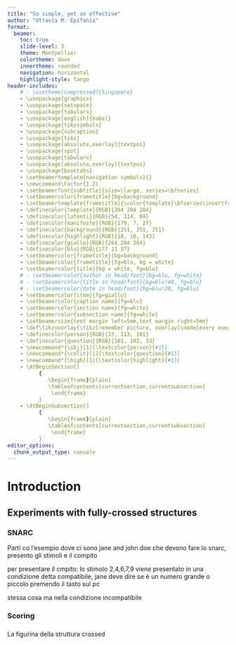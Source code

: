 ```yaml
---
title: "So simple, yet so effective"
author: "Ottavia M. Epifania"
format:
  beamer:
    toc: true
    slide-level: 3
    theme: Montpellier
    colortheme: dove
    innertheme: rounded
    navigation: horizontal
    highlight-style: tango
header-includes:
    # - \usetheme[compressed]{Singapore}
    - \usepackage{graphicx} 
    - \usepackage{setspace}
    - \usepackage{tabularx}
    - \usepackage[english]{babel}
    - \usepackage{tikzsymbols}
    - \usepackage{subcaption}
    - \usepackage{tikz}
    - \usepackage[absolute,overlay]{textpos}
    - \usepackage{spot}
    - \usepackage{tabularx}
    - \usepackage[absolute,overlay]{textpos}
    - \usepackage{booktabs}
    - \setbeamertemplate{navigation symbols}{}
    - \newcommand\Factor{1.2}
    - \setbeamerfont{subtitle}{size=\large, series=\bfseries}
    - \setbeamercolor{frametitle}{bg=background}
    - \setbeamertemplate{frametitle}{\color{template}\bfseries\insertframetitle\par\vskip-6pt\hrulefill}
    - \definecolor{template}{RGB}{204 204 204}
    - \definecolor{latenti}{RGB}{54, 114, 89}
    - \definecolor{manifeste}{RGB}{179, 7, 27}
    - \definecolor{background}{RGB}{251, 251, 251}
    - \definecolor{highlight}{RGB}{18, 10, 143}
    - \definecolor{giallo}{RGB}{204 204 204}
    - \definecolor{blu}{RGB}{177 11 37}
    - \setbeamercolor{frametitle}{bg=background}
    - \setbeamercolor{frametitle}{fg=blu, bg = white}
    - \setbeamercolor{title}{bg = white, fg=blu}
    # - \setbeamercolor{author in head/foot}{bg=blu, fg=white}
    # - \setbeamercolor{title in head/foot}{bg=blu!40, fg=blu}
    # - \setbeamercolor{date in head/foot}{bg=blu!20, fg=blu}
    - \setbeamercolor{item}{fg=giallo}
    - \setbeamercolor{caption name}{fg=blu}
    - \setbeamercolor{section name}{fg=white}
    - \setbeamercolor{subsection name}{fg=white}
    - \setbeamersize{text margin left=5mm,text margin right=5mm} 
    - \def\tikzoverlay{\tikz[remember picture, overlay]\node[every overlay node]}
    - \definecolor{person}{RGB}{33, 113, 181}
    - \definecolor{question}{RGB}{181, 102, 33}
    - \newcommand*{\sbj}[1]{\textcolor{person}{#1}}
    - \newcommand*{\colit}[1]{\textcolor{question}{#1}}
    - \newcommand*{\high}[1]{\textcolor{highlight}{#1}}
    - \AtBeginSection[]
          {
             \begin{frame}[plain]
             \tableofcontents[currentsection,currentsubsection]
              \end{frame}
          }
    - \AtBeginSubsection[]  
          {
             \begin{frame}[plain]
             \tableofcontents[currentsection,currentsubsection]
              \end{frame}
          }
editor_options: 
  chunk_output_type: console
---
```


# Introduction 

## Experiments with fully-crossed structures

### SNARC

Parti co l'esempio dove ci sono jane and john doe che devono fare lo snarc, presento gli stimoli e il compito 
	
	
per presentare il cmpito: lo stimolo 2,4,6,7,9 viene presentato in una condizione detta compatibile, jane deve dire se è un numero grande o piccolo premendo il tasto sul pc 
	
stessa cosa ma nella condizione incompatibile 
	
### Scoring 

### 

La figurina della struttura crossed
	



